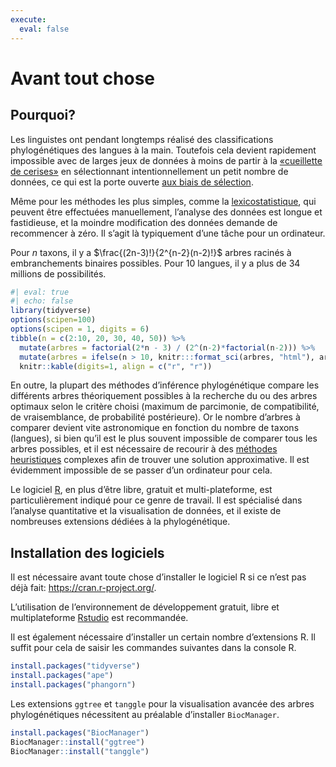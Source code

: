 ```yaml
---
execute: 
  eval: false
---
```


# Avant tout chose {.unnumbered}

## Pourquoi?

Les linguistes ont pendant longtemps réalisé des classifications phylogénétiques des langues à la main. Toutefois cela devient rapidement impossible avec de larges jeux de données à moins de partir à la [«cueillette de cerises»](https://fr.wikipedia.org/wiki/Cherry_picking) en sélectionnant intentionnellement un petit nombre de données, ce qui est la porte ouverte [aux biais de sélection](https://fr.wikipedia.org/wiki/Biais_de_s%C3%A9lection).

Même pour les méthodes les plus simples, comme la [lexicostatistique](https://en.wikipedia.org/wiki/Lexicostatistics), qui peuvent être effectuées manuellement, l'analyse des données est longue et fastidieuse, et la moindre modification des données demande de recommencer à zéro. Il s'agit là typiquement d'une tâche pour un ordinateur.

:::{.column-margin}
Pour *n* taxons, il y a $\frac{(2n-3)!}{2^{n-2}(n-2)!}$ arbres racinés à embranchements binaires possibles. Pour 10 langues, il y a plus de 34 millions de possibilités.
```r
#| eval: true
#| echo: false
library(tidyverse)
options(scipen=100)
options(scipen = 1, digits = 6)
tibble(n = c(2:10, 20, 30, 40, 50)) %>% 
  mutate(arbres = factorial(2*n - 3) / (2^(n-2)*factorial(n-2))) %>%
  mutate(arbres = ifelse(n > 10, knitr:::format_sci(arbres, "html"), arbres)) %>% 
  knitr::kable(digits=1, align = c("r", "r"))
```
:::
En outre, la plupart des méthodes d'inférence phylogénétique compare les différents arbres théoriquement possibles à la recherche du ou des arbres optimaux selon le critère choisi (maximum de parcimonie, de compatibilité, de vraisemblance, de probabilité postérieure). Or le nombre d'arbres à comparer devient vite astronomique en fonction du nombre de taxons (langues), si bien qu'il est le plus souvent impossible de comparer tous les arbres possibles, et il est nécessaire de recourir à des [méthodes heuristiques](https://en.wikipedia.org/wiki/Heuristic_(computer_science)) complexes afin de trouver une solution approximative. Il est évidemment impossible de se passer d'un ordinateur pour cela.

Le logiciel [R](https://www.r-project.org/), en plus d'être libre, gratuit et multi-plateforme, est particulièrement indiqué pour ce genre de travail. Il est spécialisé dans l'analyse quantitative et la visualisation de données, et il existe de nombreuses extensions dédiées à la phylogénétique.

## Installation des logiciels

Il est nécessaire avant toute chose d'installer le logiciel R si ce n'est pas déjà fait: <https://cran.r-project.org/>.

:::{.callout-tip appearance="simple"}
L'utilisation de l'environnement de développement gratuit, libre et multiplateforme [Rstudio](https://www.rstudio.com/) est recommandée.
:::

Il est également nécessaire d'installer un certain nombre d'extensions R. Il suffit pour cela de saisir les commandes suivantes dans la console R.
```r
install.packages("tidyverse")
install.packages("ape")
install.packages("phangorn")
```

Les extensions `ggtree` et `tanggle` pour la visualisation avancée des arbres phylogénétiques nécessitent au préalable d'installer `BiocManager`.
```r
install.packages("BiocManager")
BiocManager::install("ggtree")
BiocManager::install("tanggle")
```

